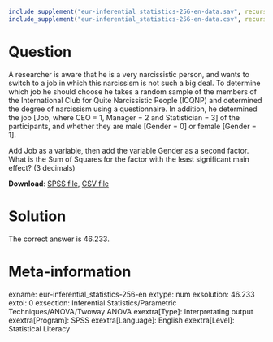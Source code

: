 ```{r, echo = FALSE, results = "hide"}
include_supplement("eur-inferential_statistics-256-en-data.sav", recursive = TRUE)
include_supplement("eur-inferential_statistics-256-en-data.csv", recursive = TRUE)
```
Question
========
A researcher is aware that he is a very narcissistic person, and wants to switch to a job in which this narcissism is not such a big deal. To determine which job he should choose he takes a random sample of the members of the International Club for Quite Narcissistic People (ICQNP) and determined the degree of narcissism using a questionnaire. In addition, he determined the job [Job, where CEO = 1, Manager = 2 and Statistician = 3] of the participants, and whether they are male [Gender = 0] or female [Gender = 1].

Add Job as a variable, then add the variable Gender as a second factor. What is the Sum of Squares for the factor with the least significant main effect? (3 decimals)

**Download**: [SPSS file](eur-inferential_statistics-256-en-data.sav), [CSV file](eur-inferential_statistics-256-en-data.csv)


Solution
========
The correct answer is 46.233.


Meta-information
================
exname: eur-inferential_statistics-256-en
extype: num
exsolution: 46.233
extol: 0
exsection: Inferential Statistics/Parametric Techniques/ANOVA/Twoway ANOVA
exextra[Type]: Interpretating output
exextra[Program]: SPSS
exextra[Language]: English
exextra[Level]: Statistical Literacy
